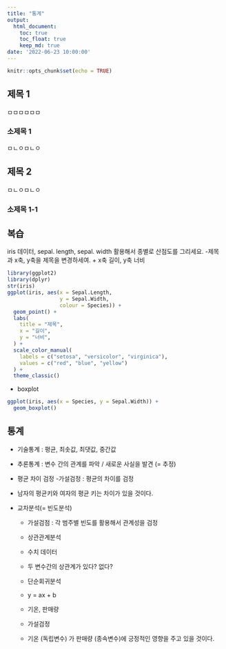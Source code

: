 ```yaml
---
title: "통계"
output:
  html_document:
    toc: true
    toc_float: true
    keep_md: true
date: '2022-06-23 10:00:00'
---
```



```r
knitr::opts_chunk$set(echo = TRUE)
```

## 제목 1
ㅁㅁㅁㅁㅁㅁ

### 소제목 1
ㅁㄴㅇㅁㄴㅇ

## 제목 2
ㅁㄴㅇㅁㄴㅇ

### 소제목 1-1


## 복습

iris 데이터, sepal. length, sepal. width 활용해서
종별로 산점도를 그리세요.
-제목과 x축, y축을 제목을 변경하세여.
+ x축 길이, y축 너비

```r
library(ggplot2)
library(dplyr)
str(iris)
ggplot(iris, aes(x = Sepal.Length,
                 y = Sepal.Width,
                 colour = Species)) +
  geom_point() +
  labs(
    title = "제목",
    x = "길이",
    y = "너비",
  ) +
  scale_color_manual(
    labels = c("setosa", "versicolor", "virginica"),
    values = c("red", "blue", "yellow")
  ) +
  theme_classic()

```
- boxplot
```r
ggplot(iris, aes(x = Species, y = Sepal.Width)) + 
  geom_boxplot()
```




## 통계
- 기술통계 : 평균, 최솟값, 최댓값, 중간값
- 추론통계 : 변수 간의 관계를 파악 / 새로운 사실을 발견
(= 추정)
 + 평균 차이 검정
  -가설검정 : 평균의 차이를 검정
  - 남자의 평균키와 여자의 평균 키는 차이가 있을 것이다.
  
  + 교차분석(= 빈도분석)
    - 가설검점 : 각 범주별 빈도를 활용해서
    관계성을 검정
    
    + 상관관계분석
     - 수치 데이터
     - 두 변수간의 상관계가 있다? 없다?
    + 단순회귀분석
     - y = ax + b
     - 기온, 판매량
     - 가설검정
      + 기온 (독립변수) 가 판매량 (종속변수)에 긍정적인 영향을 주고 있을 것이다.
      

